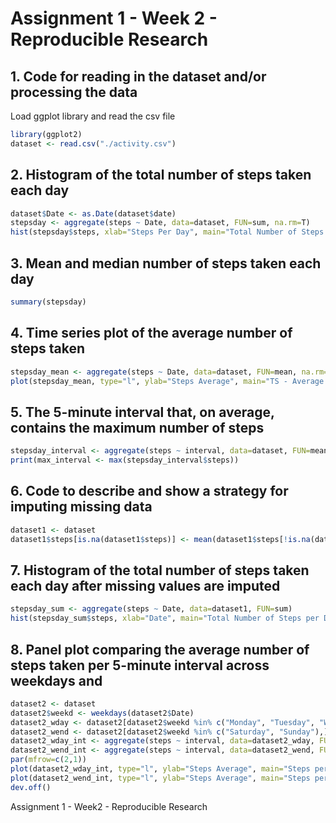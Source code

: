 Assignment 1 - Week 2 - Reproducible Research
=============================================


## 1. Code for reading in the dataset and/or processing the data
Load ggplot library and read the csv file
```{r}
library(ggplot2)
dataset <- read.csv("./activity.csv")
```

## 2. Histogram of the total number of steps taken each day
```{r}
dataset$Date <- as.Date(dataset$date)
stepsday <- aggregate(steps ~ Date, data=dataset, FUN=sum, na.rm=T)
hist(stepsday$steps, xlab="Steps Per Day", main="Total Number of Steps per Day", col="blue")
```

## 3. Mean and median number of steps taken each day
```{r}
summary(stepsday)
```

## 4. Time series plot of the average number of steps taken
```{r}
stepsday_mean <- aggregate(steps ~ Date, data=dataset, FUN=mean, na.rm=T)
plot(stepsday_mean, type="l", ylab="Steps Average", main="TS - Average Number of Steps Taken", col="blue")
```

## 5. The 5-minute interval that, on average, contains the maximum number of steps
```{r}
stepsday_interval <- aggregate(steps ~ interval, data=dataset, FUN=mean, na.rm=T)
print(max_interval <- max(stepsday_interval$steps))
```

## 6. Code to describe and show a strategy for imputing missing data
```{r}
dataset1 <- dataset
dataset1$steps[is.na(dataset1$steps)] <- mean(dataset1$steps[!is.na(dataset1$steps)])
```

## 7. Histogram of the total number of steps taken each day after missing values are imputed
```{r}
stepsday_sum <- aggregate(steps ~ Date, data=dataset1, FUN=sum)
hist(stepsday_sum$steps, xlab="Date", main="Total Number of Steps per Day", col="green")
```

## 8. Panel plot comparing the average number of steps taken per 5-minute interval across weekdays and
```{r}
dataset2 <- dataset
dataset2$weekd <- weekdays(dataset2$Date)
dataset2_wday <- dataset2[dataset2$weekd %in% c("Monday", "Tuesday", "Wednesday", "Thursday", "Friday"),]
dataset2_wend <- dataset2[dataset2$weekd %in% c("Saturday", "Sunday"),]
dataset2_wday_int <- aggregate(steps ~ interval, data=dataset2_wday, FUN=mean, na.rm=T)
dataset2_wend_int <- aggregate(steps ~ interval, data=dataset2_wend, FUN=mean, na.rm=T)
par(mfrow=c(2,1))
plot(dataset2_wday_int, type="l", ylab="Steps Average", main="Steps per 5-Minute Interval on  Weekdays", col="blue")
plot(dataset2_wend_int, type="l", ylab="Steps Average", main="Steps per 5-Minute Interval on  Weekends", col="red")
dev.off()
```

Assignment 1 - Week2 - Reproducible Research
